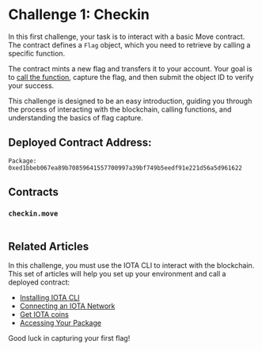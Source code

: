 

# Challenge 1: Checkin

In this first challenge, your task is to interact with a basic Move contract. The contract defines a `Flag` object, which you need to retrieve by calling a specific function.

The contract mints a new flag and transfers it to your account. Your goal is to [call the function](../getting-started/publish.mdx#accessing-your-package), capture the flag, and then submit the object ID to verify your success.

This challenge is designed to be an easy introduction, guiding you through the process of interacting with the blockchain, calling functions, and understanding the basics of flag capture.


## Deployed Contract Address:
```
Package: 0xed1bbeb067ea89b70859641557700997a39bf749b5eedf91e221d56a5d961622
```


## Contracts
### `checkin.move`
```move file=<rootDir>/docs/examples/move/ctf/challenge_1/sources/checkin.move
```

## Related Articles

In this challenge, you must use the IOTA CLI to interact with the blockchain. This set of articles will help you set up your environment and call a deployed contract:

- [Installing IOTA CLI](../getting-started/install-iota.mdx)
- [Connecting an IOTA Network](../getting-started/connect.mdx)
- [Get IOTA coins](../getting-started/get-coins.mdx)
- [Accessing Your Package](../getting-started/publish.mdx#accessing-your-package)


Good luck in capturing your first flag!



<ChallengeVerifier challengeNumber="1" nftName="Checkin" expectedObjectType="0xed1bbeb067ea89b70859641557700997a39bf749b5eedf91e221d56a5d961622::checkin::Flag" />